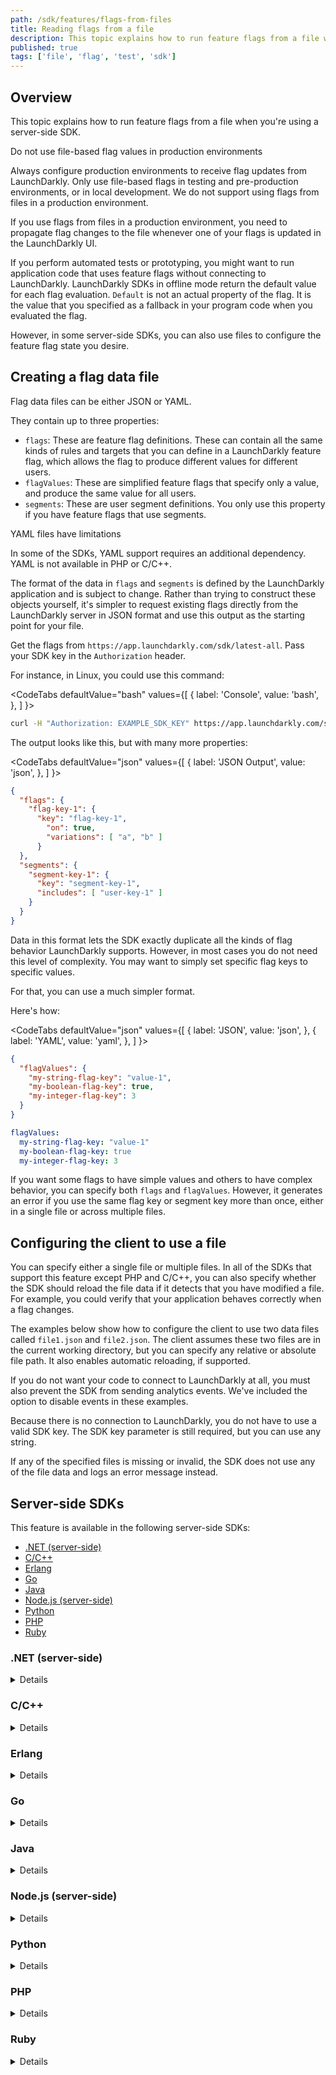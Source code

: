```yaml
---
path: /sdk/features/flags-from-files
title: Reading flags from a file
description: This topic explains how to run feature flags from a file when you're using a server-side SDK.
published: true
tags: ['file', 'flag', 'test', 'sdk']
---
```


## Overview

This topic explains how to run feature flags from a file when you're using a server-side SDK.

<Callout intent="alert">
<CalloutTitle>Do not use file-based flag values in production environments</CalloutTitle>
<CalloutDescription>

 Always configure production environments to receive flag updates from LaunchDarkly. Only use file-based flags in testing and pre-production environments, or in local development. We do not support using flags from files in a production environment.

 If you use flags from files in a production environment, you need to propagate flag changes to the file whenever one of your flags is updated in the LaunchDarkly UI.

</CalloutDescription>
</Callout>

If you perform automated tests or prototyping, you might want to run application code that uses feature flags without connecting to LaunchDarkly. LaunchDarkly SDKs in offline mode return the default value for each flag evaluation. `Default` is not an actual property of the flag. It is the value that you specified as a fallback in your program code when you evaluated the flag.

However, in some server-side SDKs, you can also use files to configure the feature flag state you desire.

## Creating a flag data file

Flag data files can be either JSON or YAML.

They contain up to three properties:

- `flags`: These are feature flag definitions. These can contain all the same kinds of rules and targets that you can define in a LaunchDarkly feature flag, which allows the flag to produce different values for different users.
- `flagValues`: These are simplified feature flags that specify only a value, and produce the same value for all users.
- `segments`: These are user segment definitions. You only use this property if you have feature flags that use segments.

<Callout intent="alert">
<CalloutTitle>YAML files have limitations</CalloutTitle>
<CalloutDescription>

In some of the SDKs, YAML support requires an additional dependency. YAML is not available in PHP or C/C++.

</CalloutDescription>
</Callout>

The format of the data in `flags` and `segments` is defined by the LaunchDarkly application and is subject to change. Rather than trying to construct these objects yourself, it's simpler to request existing flags directly from the LaunchDarkly server in JSON format and use this output as the starting point for your file.

Get the flags from `https://app.launchdarkly.com/sdk/latest-all`. Pass your SDK key in the `Authorization` header.

For instance, in Linux, you could use this command:

<CodeTabs
  defaultValue="bash"
  values={[
    { label: 'Console', value: 'bash', },
  ]
}>

<CodeTabItem value="bash">

```bash
curl -H "Authorization: EXAMPLE_SDK_KEY" https://app.launchdarkly.com/sdk/latest-all >flagdata.json
```

</CodeTabItem>
</CodeTabs>

The output looks like this, but with many more properties:

<CodeTabs
  defaultValue="json"
  values={[
    { label: 'JSON Output', value: 'json', },
  ]
}>

<CodeTabItem value="json">

```json
{
  "flags": {
    "flag-key-1": {
      "key": "flag-key-1",
        "on": true,
        "variations": [ "a", "b" ]
      }
  },
  "segments": {
    "segment-key-1": {
      "key": "segment-key-1",
      "includes": [ "user-key-1" ]
    }
  }
}
```

</CodeTabItem>
</CodeTabs>

Data in this format lets the SDK exactly duplicate all the kinds of flag behavior LaunchDarkly supports. However, in most cases you do not need this level of complexity. You may want to simply set specific flag keys to specific values.

For that, you can use a much simpler format.

Here's how:

<CodeTabs
  defaultValue="json"
  values={[
    { label: 'JSON', value: 'json', },
    { label: 'YAML', value: 'yaml', },
  ]
}>

<CodeTabItem value="json">

```json
{
  "flagValues": {
    "my-string-flag-key": "value-1",
    "my-boolean-flag-key": true,
    "my-integer-flag-key": 3
  }
}
```

</CodeTabItem>
<CodeTabItem value="yaml">

```yaml
flagValues:
  my-string-flag-key: "value-1"
  my-boolean-flag-key: true
  my-integer-flag-key: 3
```

</CodeTabItem>
</CodeTabs>

If you want some flags to have simple values and others to have complex behavior, you can specify both `flags` and `flagValues`. However, it generates an error if you use the same flag key or segment key more than once, either in a single file or across multiple files.

## Configuring the client to use a file

You can specify either a single file or multiple files. In all of the SDKs that support this feature except PHP and C/C++, you can also specify whether the SDK should reload the file data if it detects that you have modified a file. For example, you could verify that your application behaves correctly when a flag changes.

The examples below show how to configure the client to use two data files called `file1.json` and `file2.json`. The client assumes these two files are in the current working directory, but you can specify any relative or absolute file path. It also enables automatic reloading, if supported.

If you do not want your code to connect to LaunchDarkly at all, you must also prevent the SDK from sending analytics events. We've included the option to disable events in these examples.

Because there is no connection to LaunchDarkly, you do not have to use a valid SDK key. The SDK key parameter is still required, but you can use any string.

If any of the specified files is missing or invalid, the SDK does not use any of the file data and logs an error message instead.

## Server-side SDKs

This feature is available in the following server-side SDKs:

* [.NET (server-side)](#net-server-side)
* [C/C++](#cc)
* [Erlang](#erlang)
* [Go](#go)
* [Java](#java)
* [Node.js (server-side)](#nodejs-server-side)
* [Python](#python)
* [PHP](#php)
* [Ruby](#ruby)

### .NET (server-side)

<Details summary="Expand .NET (server-side) code sample">

To configure the client:

<CodeTabs
  defaultValue="csharp"
  values={[
    { label: 'C#', value: 'csharp', },
    { label: 'C# (.NET SDK 5.x and earlier)', value: 'dotnet-pre-6.0', },
  ]
}>
<CodeTabItem value="csharp">

```csharp
using LaunchDarkly.Sdk.Server;
using LaunchDarkly.Sdk.Server.Integrations;

var config = Configuration.Builder("sdk key")
    .DataSource(
        FileData.DataSource()
            .FilePaths("file1.json", "file2.json")
            .AutoUpdate(true)
    )
    .Events(Components.NoEvents())
    .Build()

var client = new LDClient(config);
```

</CodeTabItem>
<CodeTabItem value="dotnet-pre-6.0">

```csharp
using LaunchDarkly.Client;
using LaunchDarkly.Client.Files;

var fileSource = FileComponents.FileDataSource()
    .WithFilePaths("file1.json", "file2.json")
    .WithAutoUpdate(true);

var config = Configuration.Builder("sdk key")
    .UpdateProcessorFactory(fileSource)
    .EventProcessorFactory(Components.NullEventProcessor)
    .Build();

var client = new LDClient(config);
```

</CodeTabItem>
</CodeTabs>

If you want to use YAML instead of JSON, you must [provide a YAML parser](https://launchdarkly.github.io/dotnet-server-sdk/api/LaunchDarkly.Sdk.Server.Integrations.FileDataSourceBuilder.html#LaunchDarkly_Sdk_Server_Integrations_FileDataSourceBuilder_Parser_).

To learn more, read [`FileData`](https://launchdarkly.github.io/dotnet-server-sdk/api/LaunchDarkly.Sdk.Server.Integrations.FileData.html).
</Details>

### C/C++

<Details summary="Expand C/C++ code sample">

To configure the client:

<CodeTabs
defaultValue="c"
values={[
    { label: 'C/C++', value: 'c', },
]
}>
<CodeTabItem value="c">

```c
#include <launchdarkly/integrations/file_data.h>

const char *filenames[2] = {
    "file1.json",
    "file2.json"
};
LDConfigSetDataSource(config, LDFileDataInit(2, filenames));
LDConfigSetSendEvents(config, LDBooleanFalse);

// Call LDClientInit with config as usual.
```

</CodeTabItem>
</CodeTabs>

To learn more, read [`LDFileDataInit`](https://launchdarkly.github.io/c-server-sdk/file__data_8h.html).
</Details>

### Erlang

<Details summary="Expand Erlang code sample">

To configure the client:

<CodeTabs
  defaultValue="erlang"
  values={[
    { label: 'Erlang', value: 'erlang', },
  ]
}>
<CodeTabItem value="erlang">

```erlang
  ldclient:start_instance("sdk key", #{
    file_datasource => true,
    send_events => false,
    file_paths => ["file1.json", "file2.yaml"],
    feature_store => ldclient_storage_map,
    file_auto_update => true,
    file_poll_interval => 1000
  })

  %% In the Erlang SDK automatic reloading uses a polling mechanism.
  %% The default interval is 1000ms, but you can control it with
  %% the file_poll_interval configuration.
```

</CodeTabItem>
</CodeTabs>
</Details>

### Go

<Details summary="Expand Go code sample">

<CodeTabs
  defaultValue="go"
  values={[
    { label: 'Go', value: 'go', },
    { label: 'Go SDK 4.x and earlier', value: 'go-pre-5.0', },
  ]
}>

<CodeTabItem value="go">

```go
import (
    ld "gopkg.in/launchdarkly/go-server-sdk.v5"
    "gopkg.in/launchdarkly/go-server-sdk.v5/ldcomponents"
    "gopkg.in/launchdarkly/go-server-sdk.v5/ldfiledata"
    "gopkg.in/launchdarkly/go-server-sdk.v4/ldfilewatch"
)

var config ld.Config
config.DataSource = ldfiledata.DataSource().
    FilePaths("file1.json", "file2.json").
    UseReloader(ldfilewatch.WatchFiles)
config.Events = ldcomponents.NoEvents()

client := ld.MakeCustomClient("sdk key", config, 5*time.Second)
```

</CodeTabItem>
<CodeTabItem value="go-pre-5.0">

```go
import (
    ld "gopkg.in/launchdarkly/go-server-sdk.v4"
    "gopkg.in/launchdarkly/go-server-sdk.v4/ldfiledata"
    "gopkg.in/launchdarkly/go-server-sdk.v4/ldfilewatch"
)

fileSource, err := ldfiledata.NewFileDataSourceFactory(
    ldfiledata.FilePaths("file1.json", "file2.json"),
    ldfiledata.UseReloader(ldfilewatch.WatchFiles))

config := ld.DefaultConfig
config.UpdateProcessorFactory = fileSource
config.SendEvents = false

client := ld.MakeCustomClient("sdk key", config, 5*time.Second)
```

</CodeTabItem>
</CodeTabs>
</Details>

### Java

<Details summary="Expand Java code sample">

To configure the client:

<CodeTabs
  defaultValue="java"
  values={[
    { label: 'Java', value: 'java', },
  ]
}>
<CodeTabItem value="java">

```java
import com.launchdarkly.sdk.server.*;
import com.launchdarkly.sdk.server.integrations.*;

LDConfig config = new LDConfig.Builder()
  .dataSource(
    FileData.dataSource()
      .filePaths("file1.json", "file2.json")
      .autoUpdate(true)
  )
  .events(Components.noEvents())
  .build();

LDClient client = new LDClient("sdk key", config);
```

</CodeTabItem>
</CodeTabs>

To learn more, read [`FileData`](https://javadoc.io/doc/com.launchdarkly/launchdarkly-java-server-sdk/latest/com/launchdarkly/sdk/server/integrations/FileData.html).
</Details>

### Node.js (server-side)

<Details summary="Expand Node.js (server-side) code sample">

To configure the client:

<CodeTabs
  defaultValue="js"
  values={[
    { label: 'JavaScript', value: 'js', },
    { label: 'TypeScript', value: 'ts', },
  ]
}>

<CodeTabItem value="js">

```js
const ld = require('ldclient-node');

const dataSource = ld.FileDataSource({
  paths: [ 'file1.json', 'file2.json' ]
});

const options = {
  updateProcessor: dataSource
};

const client = ld.init('YOUR_SDK_KEY', options);
```

</CodeTabItem>
<CodeTabItem value="ts">

```ts
import * as ld from 'launchdarkly-node-server-sdk';

const dataSource = ld.FileDataSource({
  paths: [ 'file1.json', 'file2.json' ],
});

const options: ld.LDOptions = {
  updateProcessor: dataSource
};

const client = ld.init('YOUR_SDK_KEY', options);
```

</CodeTabItem>
</CodeTabs>

To learn more, read [`FileDataSource`](https://launchdarkly.github.io/node-server-sdk/modules/_launchdarkly_node_server_sdk_.html#FileDataSource).
</Details>

### Python

<Details summary="Expand Python code sample">

To configure the client:

<CodeTabs
  defaultValue="py"
  values={[
    { label: 'Python', value: 'py', },
  ]
}>

<CodeTabItem value="py">

```py
import ldclient
from ldclient.config import Config
from ldclient.integrations import Files

data_source = Files.new_data_source(paths=["file1.json", "file2.json"],
    auto_update=True)

config = Config(update_processor=data_source, send_events=False)

ldclient.set_config(config)
ldclient.set_sdk_key("sdk key")
client = ldclient.get()
```

</CodeTabItem>
</CodeTabs>

In the Python SDK, if you want to use YAML files instead of JSON you must install the `pyyaml` package. Also, automatic reloading uses an inefficient file-polling mechanism. We recommend installing the `watchdog` package.

To learn more, read [`Files`](https://launchdarkly-python-sdk.readthedocs.io/en/latest/api-integrations.html#ldclient.integrations.Files).
</Details>

### PHP

<Details summary="Expand PHP code sample">

To configure the client:

<CodeTabs
  defaultValue="php"
  values={[
    { label: 'PHP', value: 'php', },
  ]
}>

<CodeTabItem value="php">

```php
// Automatic reloading is not supported in PHP, because normally in PHP
// the entire in-memory application state is recreated for each request.

$fr = LaunchDarkly\Integrations\Files::featureRequester([
    'file1.json',
    'file2.json'
]);
$client = new LaunchDarkly\LDClient("your_sdk_key", [
    'feature_requester' => $fr,
    'send_events' => false
]);
```

</CodeTabItem>
</CodeTabs>

To learn more, read [`Files`](https://launchdarkly.github.io/php-server-sdk/classes/LaunchDarkly-Integrations-Files.html).
</Details>

### Ruby

<Details summary="Expand Ruby code sample">

To configure the client:

<CodeTabs
  defaultValue="ruby"
  values={[
    { label: 'Ruby', value: 'ruby', },
    { label: 'Ruby SDK 6.2.x and earlier', value: 'ruby-pre-6.3', },
  ]
}>
<CodeTabItem value="ruby">

```ruby
require 'ldclient-rb'

data_source = LaunchDarkly::Integrations::FileData.data_source(
  paths: [ "file1.json", "file2.json" ],
  auto_update: true
)

config = LaunchDarkly::Config.new(
  data_source: data_source,
  send_events: false
)

client = LaunchDarkly::LDClient.new("sdk key", config)
```

</CodeTabItem>
<CodeTabItem value="ruby-pre-6.3">

```ruby
require 'ldclient-rb'

factory = LaunchDarkly::FileDataSource.factory(
  paths: [ "file1.json", "file2.json" ],
  auto_update: true
)

config = LaunchDarkly::Config.new(
  update_processor_factory: factory,
  send_events: false
)

client = LaunchDarkly::LDClient.new("sdk key", config)
```

</CodeTabItem>
</CodeTabs>

In the Ruby SDK, automatic reloading uses an inefficient file-polling mechanism unless you install the `listen` gem.

To learn more, read [`FileData`](https://launchdarkly.github.io/ruby-server-sdk/LaunchDarkly/Integrations/FileData.html).
</Details>
